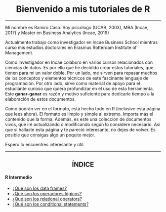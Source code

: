 <h1 align="center">Bienvenido a mis tutoriales de R</h1>
-----------

Mi nombre es Ramiro Casó. Soy psicólogo (UCAB, 2003), MBA (Incae, 2017) y Master en Business Analytics (Incae, 2019)

Actualmente trabajo como investigador en Incae Business School mientras curso mis estudios doctorales en Erasmus Rotterdam Institute of Management. 

Como investigador en Incae colaboro en varios cursos relacionados con ciencias de datos. Es por ello que he decidido crear estos tutoriales, que tienen para mi un valor doble. Por un lado, me sirven para repasar muchos de los conceptos y elementos técnicos de este fascinante lenguaje de programación. Por otro lado, sirve como material de apoyo para el estudiante curioso que quiera profundizar en el uso de esta herramienta. Este **ganar-ganar** es razón y motivo suficiente para dedicarle tiempo a la elaboración de estos documentos. 

Como podrán ver en el formato, está hecho todo en R (inclusive esta página que lees ahora). El formato es limpio y simple al extremo. Importa más el contenido que la forma. Además, es este una colección de documentos vivos, que iré actualizando o modificando según lo considere necesario. Así que si hallaste esta página y te pareció interesante, no dejes de volver. Es posible que consigas algo un poquito mejor. 

Espero lo encuentres interesante y útil. 

------------

<h2 align="center">ÍNDICE</h2>

#### R Intermedio
* [¿Qué son los data frames?](https://ramirocaso.github.io/learning_R/Data_Frames.html)
* [¿Qué son los operadores lógicos?](https://ramirocaso.github.io/learning_R/logical_operators.html)
* [¿Qué son los relational operators?](https://ramirocaso.github.io/learning_R/relational_operators.html)
* [¿Qué son los conditional statements?](https://ramirocaso.github.io/learning_R/conditional_statements.html)
